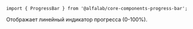 


<Meta
    title='Компоненты/ProgressBar'
    component={ProgressBar}
/>


<!-- Canvas -->

<Story name='ProgressBar'>
    <ProgressBar
        value={number('value', 40)}
        view={select('view', ['positive', 'negative'])}
    />
</Story>


<!-- Docs -->

<ComponentHeader
    name='ProgressBar'
    version={version}
    package='@alfalab/core-components-progress-bar'
    stage={2}
/>

```tsx
import { ProgressBar } from '@alfalab/core-components-progress-bar';
```

Отображает линейный индикатор прогресса (0-100%).

<ProgressBar value={40} />


<Props of={ProgressBar} />
